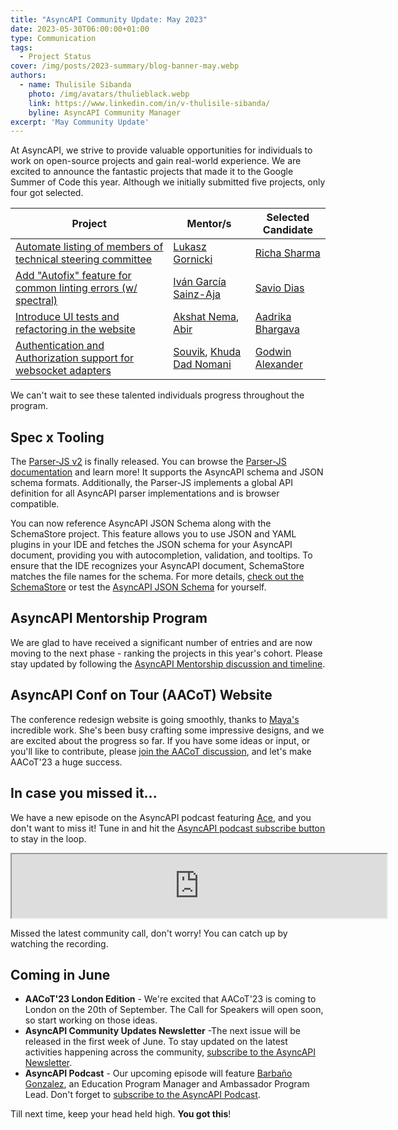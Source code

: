 ```yaml
---
title: "AsyncAPI Community Update: May 2023"
date: 2023-05-30T06:00:00+01:00
type: Communication
tags:
  - Project Status
cover: /img/posts/2023-summary/blog-banner-may.webp
authors:
  - name: Thulisile Sibanda
    photo: /img/avatars/thulieblack.webp
    link: https://www.linkedin.com/in/v-thulisile-sibanda/
    byline: AsyncAPI Community Manager
excerpt: 'May Community Update'
---
```


At AsyncAPI, we strive to provide valuable opportunities for individuals to work on open-source projects and gain real-world experience. 
We are excited to announce the fantastic projects that made it to the Google Summer of Code this year. Although we initially submitted five projects, only four got selected. 

| Project  | Mentor/s | Selected Candidate |
| --- | --- | --- |
[Automate listing of members of technical steering committee](https://github.com/asyncapi/.github/issues/210) | [Lukasz Gornicki](https://github.com/derberg) | [Richa Sharma](https://github.com/14Richa) 
[Add "Autofix" feature for common linting errors (w/ spectral)](https://github.com/asyncapi/vs-asyncapi-preview/issues/160) | [Iván García Sainz-Aja](https://github.com/ivangsa) | [Savio Dias](https://github.com/Savio629)
[Introduce UI tests and refactoring in the website](https://github.com/asyncapi/website/issues/1090) | [Akshat Nema](https://github.com/akshatnema), [Abir](https://github.com/imabp) | [Aadrika Bhargava](https://github.com/reachaadrika)
[Authentication and Authorization support for websocket adapters](https://github.com/asyncapi/glee/issues/377) | [Souvik](https://github.com/Souvikns), [Khuda Dad Nomani](https://github.com/KhudaDad414) | [Godwin Alexander](https://github.com/oviecodes)

We can't wait to see these talented individuals progress throughout the program.

## Spec x Tooling
The [Parser-JS v2](https://github.com/asyncapi/parser-js) is finally released. You can browse the [Parser-JS documentation](https://github.com/asyncapi/parser-js#api-documentation) and learn more! It supports the AsyncAPI schema and JSON schema formats. Additionally, the Parser-JS implements a global API definition for all AsyncAPI parser implementations and is browser compatible.

You can now reference AsyncAPI JSON Schema along with the SchemaStore project. This feature allows you to use JSON and YAML plugins in your IDE and fetches the JSON schema for your AsyncAPI document, providing you with autocompletion, validation, and tooltips. To ensure that the IDE recognizes your AsyncAPI document, SchemaStore matches the file names for the schema. For more details, [check out the SchemaStore](https://github.com/SchemaStore/schemastore) or test the [AsyncAPI JSON Schema](https://github.com/asyncapi/spec-json-schemas) for yourself.

## AsyncAPI Mentorship Program
We are glad to have received a significant number of entries and are now moving to the next phase - ranking the projects in this year's cohort. Please stay updated by following the [AsyncAPI Mentorship discussion and timeline](https://github.com/orgs/asyncapi/discussions/689).

## AsyncAPI Conf on Tour (AACoT) Website
The conference redesign website is going smoothly, thanks to [Maya's](https://www.linkedin.com/in/aishatmuibudeen/) incredible work. She's been busy crafting some impressive designs, and we are excited about the progress so far. If you have some ideas or input, or you'll like to contribute, please [join the AACoT discussion](https://github.com/orgs/asyncapi/discussions/662), and let's make AACoT'23 a huge success.

## In case you missed it...
We have a new episode on the AsyncAPI podcast featuring [Ace](https://www.linkedin.com/in/acebuild/), and you don't want to miss it! Tune in and hit the [AsyncAPI podcast subscribe button](https://open.spotify.com/show/73BrcNwJ5ZI9ygR8nfElZi) to stay in the loop.

<Iframe src="https://podcasters.spotify.com/pod/show/asyncapi/embed/episodes/Lets-learn-more-about-Ace-Azeez-Elegbede-e2345ie" height="102px" width="600px" scrolling="no"></Iframe>

Missed the latest community call, don't worry! You can catch up by watching the recording.

<YouTube id="l9Tp5eMTol4" />

## Coming in June
- **AACoT'23 London Edition** -  We're excited that AACoT'23 is coming to London on the 20th of September. The Call for Speakers will open soon, so start working on those ideas.
- **AsyncAPI Community Updates Newsletter** -The next issue will be released in the first week of June. To stay updated on the latest activities happening across the community, [subscribe to the AsyncAPI Newsletter](https://www.asyncapi.com/newsletter).
- **AsyncAPI Podcast** - Our upcoming episode will feature [Barbaño Gonzalez](https://www.linkedin.com/in/barbano-gonzalez-moreno), an Education Program Manager and Ambassador Program Lead. Don't forget to [subscribe to the AsyncAPI Podcast](https://open.spotify.com/show/73BrcNwJ5ZI9ygR8nfElZi).

Till next time, keep your head held high. **You got this**!
